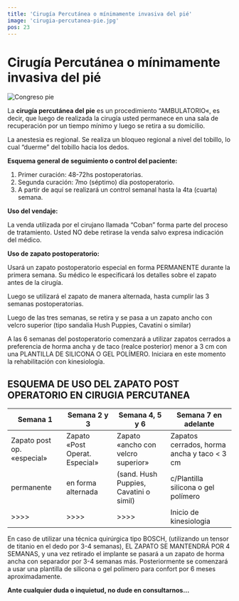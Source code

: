 ```yaml
---
title: 'Cirugía Percutánea o mínimamente invasiva del pié'
image: 'cirugia-percutanea-pie.jpg'
pos: 23
---
```


# Cirugía Percutánea o mínimamente invasiva del pié

<Image
  src='/blogs/cirugia-percutanea-pie/cirugia-percutanea-pie.jpg'
  alt='Congreso pie'
  width={400}
  height={200}
/>

La **cirugía percutánea del pie** es un procedimiento “AMBULATORIO«, es decir, que luego de realizada la cirugía usted permanece en una sala de recuperación por un tiempo mínimo y luego se retira a su domicilio.

La anestesia es regional. Se realiza un bloqueo regional a nivel del tobillo, lo cual “duerme” del tobillo hacia los dedos.

**Esquema general de seguimiento o control del paciente:**

1. Primer curación: 48-72hs postoperatorias.
2. Segunda curación: 7mo (séptimo) día postoperatorio.
3. A partir de aquí se realizará un control semanal hasta la 4ta (cuarta) semana.

**Uso del vendaje:**

La venda utilizada por el cirujano llamada “Coban” forma parte del proceso de tratamiento. Usted NO debe retirase la venda salvo expresa indicación del médico.

**Uso de zapato postoperatorio:**

Usará un zapato postoperatorio especial en forma PERMANENTE durante la primera semana. Su médico le especificará los detalles sobre el zapato antes de la cirugía.

Luego se utilizará el zapato de manera alternada, hasta cumplir las 3 semanas postoperatorias.

Luego de las tres semanas, se retira y se pasa a un zapato ancho con velcro superior (tipo sandalia Hush Puppies, Cavatini o similar)

A las 6 semanas del postoperatorio comenzará a utilizar zapatos cerrados a preferencia de horma ancha y de taco (realce posterior) menor a 3 cm con una PLANTILLA DE SILICONA O GEL POLÍMERO. Iniciara en este momento la rehabilitación con kinesiología.

## ESQUEMA DE USO DEL ZAPATO POST OPERATORIO EN CIRUGIA PERCUTANEA

| Semana 1                   | Semana 2 y 3                   | Semana 4, 5 y 6                        | Semana 7 en adelante                        |
| -------------------------- | ------------------------------ | -------------------------------------- | ------------------------------------------- |
| Zapato post op. «especial» | Zapato «Post Operat. Especial» | Zapato «ancho con velcro superior»     | Zapatos cerrados, horma ancha y taco < 3 cm |
| permanente                 | en forma alternada             | (sand. Hush Puppies, Cavatini o simil) | c/Plantilla silicona o gel polímero         |
| >>>>                       | >>>>                           | >>>>                                   | Inicio de kinesiologia                      |

En caso de utilizar una técnica quirúrgica tipo BOSCH, (utilizando un tensor de titanio en el dedo por 3-4 semanas), EL ZAPATO SE MANTENDRÁ POR 4 SEMANAS, y una vez retirado el implante se pasará a un zapato de horma ancha con separador por 3-4 semanas más. Posteriormente se comenzará a usar  una plantilla de silicona o gel polímero para confort por 6 meses aproximadamente.

**Ante cualquier duda o inquietud, no dude en consultarnos…**
